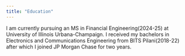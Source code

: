 ```yaml
---
title: "Education"
---
```

I am currently pursuing an MS in Financial Engineering(2024-25) at University of Illinois Urbana-Champaign. I received my bachelors in Electronics and Communications Engineering from BITS Pilani(2018-22) after which I joined JP Morgan Chase for two years.


::: {layout-ncol=2 layout-fill=[1,2]}


:::

